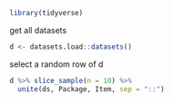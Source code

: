 ```r
library(tidyverse)
```


get all datasets

```r
d <- datasets.load::datasets()
```

select a random row of d

```r
d %>% slice_sample(n = 10) %>% 
  unite(ds, Package, Item, sep = "::")
```

